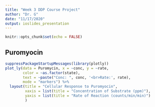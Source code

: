 ```yaml
---
title: "Week 3 DDP Course Project"
author: "Dr. G"
date: "11/17/2020"
output: ioslides_presentation
---
```



```r
knitr::opts_chunk$set(echo = FALSE)
```

## Puromyocin
```r
suppressPackageStartupMessages(library(plotly))
plot_ly(data = Puromycin, x = ~conc, y = ~rate, 
        color = ~as.factor(state),
        text = ~paste("Conc: ", conc, '<br>Rate:', rate),
        mode = "markers") %>%
  layout(title = "Cellular Response to Puromyocin", 
         xaxis = list(title = "Concentration of Substrate (ppm)"),
         yaxis = list(title = "Rate of Reaction (counts/min/min)")
         )
```

